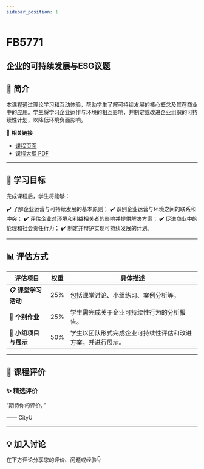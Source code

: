 ```yaml
---
sidebar_position: 1
---
```


# FB5771
## 企业的可持续发展与ESG议题

## **📘 简介**
本课程通过理论学习和互动体验，帮助学生了解可持续发展的核心概念及其在商业中的应用。学生将学习企业运作与环境的相互影响，并制定或改进企业组织的可持续性计划，以降低环境负面影响。

🔗 **相关链接**
- [课程页面](https://www.cityu.edu.hk/catalogue/pg/202425/course/FB5771.htm)
- [课程大纲 PDF](https://www.cityu.edu.hk/catalogue/pg/202425/course/FB5771.pdf)

---

## **🎯 学习目标**

完成课程后，学生将能够：

✔️ 了解企业运营与可持续发展的基本原则；
✔️ 识别企业运营与环境之间的联系和冲突；
✔️ 评估企业对环境和利益相关者的影响并提供解决方案；
✔️ 促进商业中的伦理和社会责任行为；
✔️ 制定并辩护实现可持续发展的计划。

---

## **📊 评估方式**

| **评估项目**             | **权重** | **具体描述**                                                                                     |
|-------------------------|---------|-----------------------------------------------------------------------------------------------|
| **📋 课堂学习活动**       | 25%     | 包括课堂讨论、小组练习、案例分析等。                                                            |
| **📝 个别作业**           | 25%     | 学生需完成关于企业可持续性行为的分析报告。                                                     |
| **📄 小组项目与展示**     | 50%     | 学生以团队形式完成企业可持续性评估和改进方案，并进行展示。                                      |

---

## **💬 课程评价**

### ✨ **精选评价**
<div className={commentStyles.commentBox}>
    <p className={commentStyles.commentText}>
        “期待你的评价。”
    </p>
    <p className={commentStyles.commentAuthor}>—— CityU</p>
</div>

---

## **💡 加入讨论**

在下方评论分享您的评价、问题或经验👇
<Utterances />